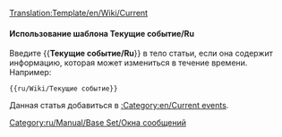<noinclude>[[Translation:Template/en/Wiki/Current]]</noinclude><noinclude></noinclude>{{en/Ambox| type  = notice
| image = en/Manual/Current event.png | alt = Текущие событие
| text  = Данная статья касается текущих событий. Некоторое информация из неё может быть устаревшей. Статье нужно уделить более пристальное внимание, чем обычно, до тех пор пока событие актуально.
}}<includeonly>{{{1|}}}</includeonly><noinclude>

====Использование шаблона Текущие событие/Ru====
Введите <nowiki>{{</nowiki>'''Текущие событие/Ru'''<nowiki>}}</nowiki> в тело статьи, если она содержит информацию, которая может измениться в течение времени.
Например:
<pre>{{ru/Wiki/Текущие событие}}</pre>
Данная статья добавиться в [[:Category:en/Current events]].

[[Category:ru/Manual/Base Set/Окна сообщений]]
</noinclude>